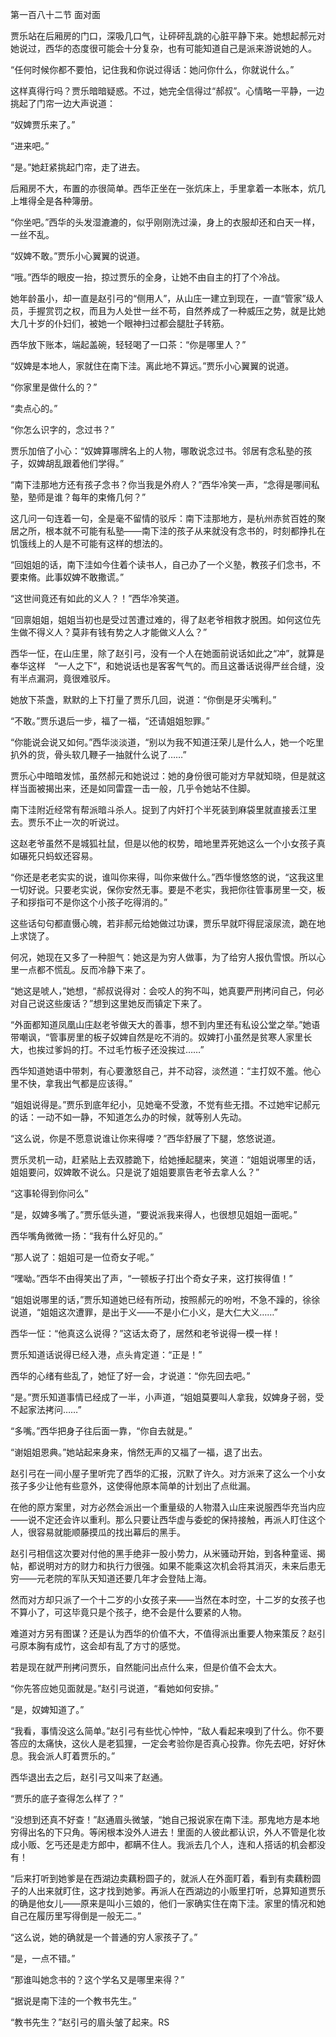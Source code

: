 

第一百八十二节 面对面

贾乐站在后厢房的门口，深吸几口气，让砰砰乱跳的心脏平静下来。她想起郝元对她说过，西华的态度很可能会十分复杂，也有可能知道自己是派来游说她的人。

“任何时候你都不要怕，记住我和你说过得话：她问你什么，你就说什么。”

这样真得行吗？贾乐暗暗疑惑。不过，她完全信得过“郝叔”。心情略一平静，一边挑起了门帘一边大声说道：

“奴婢贾乐来了。”

“进来吧。”

“是。”她赶紧挑起门帘，走了进去。

后厢房不大，布置的亦很简单。西华正坐在一张炕床上，手里拿着一本账本，炕几上堆得全是各种簿册。

“你坐吧。”西华的头发湿漉漉的，似乎刚刚洗过澡，身上的衣服却还和白天一样，一丝不乱。

“奴婢不敢。”贾乐小心翼翼的说道。

“哦。”西华的眼皮一抬，掠过贾乐的全身，让她不由自主的打了个冷战。

她年龄虽小，却一直是赵引弓的“侧用人”，从山庄一建立到现在，一直“管家”级人员，手握赏罚之权，而且为人处世一丝不苟，自然养成了一种威压之势，就是比她大几十岁的仆妇们，被她一个眼神扫过都会腿肚子转筋。

西华放下账本，端起盖碗，轻轻喝了一口茶：“你是哪里人？”

“奴婢是本地人，家就住在南下洼。离此地不算远。”贾乐小心翼翼的说道。

“你家里是做什么的？”

“卖点心的。”

“你怎么识字的，念过书？”

贾乐加倍了小心：“奴婢算哪牌名上的人物，哪敢说念过书。邻居有念私塾的孩子，奴婢胡乱跟着他们学得。”

“南下洼那地方还有孩子念书？你当我是外府人？”西华冷笑一声，“念得是哪间私塾，塾师是谁？每年的束脩几何？”

这几问一句连着一句，全是毫不留情的驳斥：南下洼那地方，是杭州赤贫百姓的聚居之所，根本就不可能有私塾――南下洼的孩子从来就没有念书的，时刻都挣扎在饥饿线上的人是不可能有这样的想法的。

“回姐姐的话，南下洼如今住着个读书人，自己办了一个义塾，教孩子们念书，不要束脩。此事奴婢不敢撒谎。”

“这世间竟还有如此的义人？！”西华冷笑道。

“回禀姐姐，姐姐当初也是受过苦遭过难的，得了赵老爷相救才脱困。如何这位先生做不得义人？莫非有钱有势之人才能做义人么？”

西华一怔，在山庄里，除了赵引弓，没有一个人在她面前说话如此之“冲”，就算是奉华这样　“一人之下”，和她说话也是客客气气的。而且这番话说得严丝合缝，没有半点漏洞，竟很难驳斥。

她放下茶盏，默默的上下打量了贾乐几回，说道：“你倒是牙尖嘴利。”

“不敢。”贾乐退后一步，福了一福，“还请姐姐恕罪。”

“你能说会说又如何。”西华淡淡道，“别以为我不知道汪荣儿是什么人，她一个吃里扒外的货，骨头软几鞭子一抽就什么说了……”

贾乐心中暗暗发怵，虽然郝元和她说过：她的身份很可能对方早就知晓，但是就这样当面被揭出来，还是如同雷霆一击一般，几乎令她站不住脚。

南下洼附近经常有帮派暗斗杀人。捉到了内奸打个半死装到麻袋里就直接丢江里去。贾乐不止一次的听说过。

这赵老爷虽然不是城狐社鼠，但是以他的权势，暗地里弄死她这么一个小女孩子真如碾死只蚂蚁还容易。

“你还是老老实实的说，谁叫你来得，叫你来做什么。”西华慢悠悠的说，“这我这里一切好说。只要老实说，保你安然无事。要是不老实，我把你往管事房里一交，板子和拶指可不是你这个小孩子吃得消的。”

这些话句句都直慑心魄，若非郝元给她做过功课，贾乐早就吓得屁滚尿流，跪在地上求饶了。

何况，她现在又多了一种胆气：她这是为穷人做事，为了给穷人报仇雪恨。所以心里一点都不慌乱。反而冷静下来了。

“她这是唬人，”她想，“郝叔说得对：会咬人的狗不叫，她真要严刑拷问自己，何必对自己说这些废话？”想到这里她反而镇定下来了。

“外面都知道凤凰山庄赵老爷做天大的善事，想不到内里还有私设公堂之举。”她语带嘲讽，“管事房里的板子奴婢自然是吃不消的。奴婢打小虽然是贫寒人家里长大，也挨过爹妈的打。不过毛竹板子还没挨过……”

西华知道她语中带刺，有心要激怒自己，并不动容，淡然道：“主打奴不羞。他心里不快，拿我出气都是应该得。”

“姐姐说得是。”贾乐到底年纪小，见她毫不受激，不觉有些无措。不过她牢记郝元的话：一动不如一静，不知道怎么办的时候，就等别人先动。

“这么说，你是不愿意说谁让你来得喽？”西华舒展了下腿，悠悠说道。

贾乐灵机一动，赶紧贴上去双膝跪下，给她捶起腿来，笑道：“姐姐说哪里的话，姐姐要问，奴婢敢不说么。只是说了姐姐要禀告老爷去拿人么？”

“这事轮得到你问么”

“是，奴婢多嘴了。”贾乐低头道，“要说派我来得人，也很想见姐姐一面呢。”

西华嘴角微微一扬：“我有什么好见的。”

“那人说了：姐姐可是一位奇女子呢。”

“嘿呦。”西华不由得笑出了声，“一顿板子打出个奇女子来，这打挨得值！”

“姐姐说哪里的话，”贾乐知道她已经有所动，按照郝元的吩咐，不急不躁的，徐徐说道，“姐姐这次遭罪，是出于义――不是小仁小义，是大仁大义……”

西华一怔：“他真这么说得？”这话太奇了，居然和老爷说得一模一样！

贾乐知道话说得已经入港，点头肯定道：“正是！”

西华的心绪有些乱了，她怔了好一会，才说道：“你先回去吧。”

“是。”贾乐知道事情已经成了一半，小声道，“姐姐莫要叫人拿我，奴婢身子弱，受不起家法拷问……”

“多嘴。”西华把身子往后面一靠，“你自去就是。”

“谢姐姐恩典。”她站起来身来，悄然无声的又福了一福，退了出去。

赵引弓在一间小屋子里听完了西华的汇报，沉默了许久。对方派来了这么一个小女孩子多少让他有些意外，这使得他原本简单的计划出了点纰漏。

在他的原方案里，对方必然会派出一个重量级的人物潜入山庄来说服西华充当内应――说不定还会许以重利。那么只要让西华虚与委蛇的保持接触，再派人盯住这个人，很容易就能顺藤摸瓜的找出幕后的黑手。

赵引弓相信这次要对付他的黑手绝非一股小势力，从米骚动开始，到各种童谣、揭帖，都说明对方的财力和执行力很强。如果不能乘这次机会将其消灭，未来后患无穷――元老院的军队天知道还要几年才会登陆上海。

然而对方却只派了一个十二岁的小女孩子来――当然在本时空，十二岁的女孩子也不算小了，可这毕竟只是个孩子，绝不会是什么要紧的人物。

难道对方另有图谋？还是认为西华的价值不大，不值得派出重要人物来策反？赵引弓原本胸有成竹，这会却有乱了方寸的感觉。

若是现在就严刑拷问贾乐，自然能问出点什么来，但是价值不会太大。

“你先答应她见面就是。”赵引弓说道，“看她如何安排。”

“是，奴婢知道了。”

“我看，事情没这么简单。”赵引弓有些忧心忡忡，“敌人看起来嗅到了什么。你不要答应的太痛快，这伙人是老狐狸，一定会考验你是否真心投靠。你先去吧，好好休息。我会派人盯着贾乐的。”

西华退出去之后，赵引弓又叫来了赵通。

“贾乐的底子查得怎么样了？”

“没想到还真不好查！”赵通眉头微皱，“她自己报说家在南下洼。那鬼地方是本地穷得出名的下只角。等闲根本没外人进去！里面的人彼此都认识，外人不管是化妆成小贩、乞丐还是走方郎中，都瞒不住人。我派去几个人，连和人搭话的机会都没有！

“后来打听到她爹是在西湖边卖藕粉圆子的，就派人在外面盯着，看到有卖藕粉圆子的人出来就盯住，这才找到她爹。再派人在西湖边的小贩里打听，总算知道贾乐的确是他女儿――原来是叫小三娘的，他们一家确实住在南下洼。家里的情况和她自己在履历里写得倒是一般无二。”

“这么说，她的确就是一个普通的穷人家孩子了。”

“是，一点不错。”

“那谁叫她念书的？这个学名又是哪里来得？”

“据说是南下洼的一个教书先生。”

“教书先生？”赵引弓的眉头皱了起来。RS


